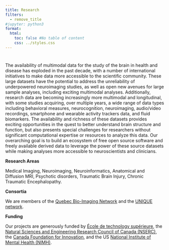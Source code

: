 ```yaml
---
title: Research
filters:
  - remove_title
#jupyter: python3
format:
  html:
    toc: false #No table of content
    css: ../styles.css
---
```


# {.unnumbered .unlisted}

The availability of multimodal data for the study of the brain in health and disease has exploded in the past decade, with a number of international initiatives to make data more accessible to the scientific community. These large datasets have the potential to address the unreliability of underpowered neuroimaging studies, as well as open new avenues for large sample analyses, including exciting multimodal analyses. Additionally, research data are becoming increasingly more multimodal and longitudinal, with some studies acquiring, over multiple years, a wide range of data types including behavioral measures, neurocognition, neuroimaging, audio/video recordings, smartphone and wearable activity trackers data, and fluid biomarkers. The availability and richness of these datasets provides exciting opportunities in the quest to better understand brain structure and function, but also presents special challenges for researchers without significant computational expertise or resources to analyze this data. 
Our overarching goal is to build an ecosystem of free open source software and freely available derived data to leverage the power of these source datasets while making analyses more accessible to neuroscientists and clinicians. 

[**Research Areas**]{.text-style-1}

Medical Imaging, Neuroimaging, Neuroinformatics, Anatomical and Diffusion MRI, Psychotic disorders, Traumatic Brain Injury, Chronic Traumatic Encephalopathy.


[**Consortia**]{.text-style-1}

We are members of the [Quebec Bio-Imaging Network](https://rbiq-qbin.qc.ca/) and the [UNIQUE network](https://www.unique.quebec/).

[**Funding**]{.text-style-1}

Our projects are generously funded by [École de technology supérieure](https://www.etsmtl.ca/recherche), the [Natural Sciences and Engineering Research Council of Canada (NSERC)](https://www.nserc-crsng.gc.ca/index_eng.asp), the [Canada Foundation for Innovation](https://www.innovation.ca/), and the US [National Institute of Mental Health (NIMH)](https://www.nimh.nih.gov/).